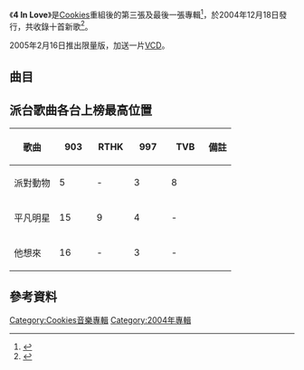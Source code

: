 {{Infobox album <!-- See Wikipedia:WikiProject_Albums -->
| name       = 4 In Love
| type       = 專輯
| artist     = [[Cookies_(組合)|Cookies]]
| cover      = Cookies 4 In Love.jpg
| released   = 2004年12月18日
| recorded   = 2004年
| genre      = [[粵語流行音樂|粵語流行音樂]]
| length     = 36分6秒
| label      = [[金牌大風|金牌娛樂]]<br>[[百代唱片_(香港)|百代唱片]]
<!-- 未知參數 | number     = 10 -->
| reviews    = 
| prev_title = [[4play|4play]]
| prev_year  = 2004
| next_title = 
| next_year  = 
}}
《'''4 In Love'''》是[[Cookies_(組合)|Cookies]]重組後的第三張及最後一張專輯<ref>{{Cite web|url=http://www.yesky.com/Etimes/74878962349637632/20050110/1898951.shtml|title=《4 In Love》·Cookies 天极Yesky|accessdate=2018-04-19|work=www.yesky.com|archive-date=2018-04-19|archive-url=https://web.archive.org/web/20180419120627/http://www.yesky.com/Etimes/74878962349637632/20050110/1898951.shtml}}</ref>，於2004年12月18日發行，共收錄十首新歌<ref>{{Cite web|url=http://ent.qq.com/music/a/20041217/000020.htm|title=COOKIES新碟4 IN LOVE裙摆风起诱人(图)|accessdate=2018-04-19|work=ent.qq.com|archive-date=2019-06-16|archive-url=https://web.archive.org/web/20190616121713/https://ent.qq.com/music/a/20041217/000020.htm|dead-url=no}}</ref>。

2005年2月16日推出限量版，加送一片[[VCD|VCD]]。

== 曲目 ==
{{tracklist
| headline        = CD
| total_length    = 36:06

| title1         = 派對動物
| music1         = [[雷頌德|雷頌德]]
| lyrics1        = [[方杰_(填詞人)|方-{杰}-]]
| arranger1      = 雷頌德
| producer1      = 雷頌德<br>[[李漢文|李漢文]]
| longnote1      = 
| length1        = 3:30

| title2         = 他想來
| music2         = 雷頌德
| lyrics2        = [[甄健強|甄健強]]
| arranger2      = 雷頌德
| producer2      = 雷頌德<br>李漢文
| longnote2      = 
| length2        = 2:56

| title3         = 汽車酒店
| music3         = 雷頌德
| lyrics3        = [[黃偉文|黃偉文]]
| arranger3      = 雷頌德
| producer3      = 雷頌德<br>李漢文
| longnote3      = 
| length3        = 3:07

| title4         = 貪心
| music4         = 雷頌德
| lyrics4        = 甄健強
| arranger4      = 雷頌德
| producer4      = 雷頌德<br>李漢文
| longnote4      = 
| length4        = 3:51

| title5         = 粉紅救兵
| music5         = 雷頌德
| lyrics5        = 方-{杰}-
| arranger5      = 雷頌德
| producer5      = 雷頌德<br>李漢文
| longnote5      = 
| length5        = 3:23

| title6         = 平凡明星
| music6         = [[馮翰銘|馮翰銘]]
| lyrics6        = [[林若寧|林若寧]]
| arranger6      = 馮翰銘
| producer6      = [[Gary_Chan|Gary Chan]]
| longnote6      = 
| length6        = 3:18

| title7         = 青蛙公主
| music7         = [[Johnny_Yim|Johnny Yim]]
| lyrics7        = 林若寧
| arranger7      = Johnny Yim
| producer7      = Gary Chan
| longnote7      = 
| length7        = 3:37

| title8         = 白日夢遊
| music8         = 雷頌德
| lyrics8        = [[夏至_(填詞人)|夏至]]
| arranger8      = [[李嘉文_(音樂人)|李嘉文]]
| producer8      = 雷頌德<br>李漢文
| longnote8      = 
| length8        = 4:25

| title9         = Wonderful Life
| music9         = [[Hiroyuki_Mihara|Hiroyuki Mihara]]
| lyrics9        = 甄健強
| arranger9      = [[林潤明|林潤明]]
| producer9      = 林潤明
| longnote9      = 卡通片《[[大頭狗仔隊|大頭狗仔隊]]》主題曲
| length9        = 4:27

| title10        = 4 In love
| music10        = [[文慧林|文慧林]]
| lyrics10       = 方-{杰}-
| arranger10     = 李嘉文
| producer10     = 雷頌德<br>李漢文
| longnote10     = 
| length10       = 3:27
}}

{{tracklist
| headline        = VCD
| total_length    = 

| title1          = 派對動物 MV

| title2          = 平凡明星 MV

| title3          = 他想來 MV

| title4          = 青蛙公主 MV
}}

== 派台歌曲各台上榜最高位置 ==
{| class="wikitable" style="width: 50%;"
|-
! 歌曲 || width="50"|903 || width="50"|RTHK || width="50"|997 || width="50"|TVB || 備註
|-
| 派對動物 || 5 || - || 3 || 8 || 
|-
| 平凡明星 || 15 || 9 || 4 || - || 
|-
| 他想來 || 16 || - || 3 || - || 
|}

== 參考資料 ==
{{reflist}}

[[Category:Cookies音樂專輯|Category:Cookies音樂專輯]]
[[Category:2004年專輯|Category:2004年專輯]]